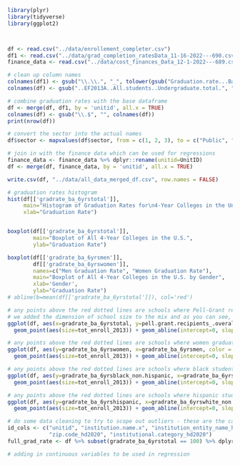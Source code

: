
```r
library(plyr)
library(tidyverse)
library(ggplot2)



df <- read.csv("../data/enrollement_completer.csv")
df1 <- read.csv("../data/grad_completion_ratesData_11-16-2022---690.csv")
finance_data <- read.csv("../data/cost_finances_Data_12-1-2022---689.csv")

# clean up column names
colnames(df1) <- gsub("\\.\\.", "_", tolower(gsub("Graduation.rate...Bachelor.degree.within.6.years..", "gradrate_ba_6yrs", gsub("..DRVGR2020_RV.", "", colnames(df1)))))
colnames(df) <- gsub("..EF2013A..All.students..Undergraduate.total.", "undegrad_enrollment_count_2013", tolower(colnames(df)))

# combine graduation rates with the base dataframe
df <- merge(df, df1, by = 'unitid', all.x = TRUE)
colnames(df) <- gsub("\\.$", "", colnames(df))
print(nrow(df))

# convert the sector into the actual names
df$sector <- mapvalues(df$sector, from = c(1, 2, 3), to = c("Public", "Private not-for-profit", "Private for-profit"))

# join in with the finance data which can be used for regressions
finance_data <- finance_data %>% dplyr::rename(unitid=UnitID)
df <- merge(df, finance_data, by = 'unitid', all.x = TRUE)

write.csv(df, "../data/all_data_merged_df.csv", row.names = FALSE)

```




```r
# graduation rates histogram
hist(df[['gradrate_ba_6yrstotal']],
     main="Histogram of Graduation Rates for\n4-Year Colleges in the United States",
     xlab="Graduation Rate")


boxplot(df[['gradrate_ba_6yrstotal']],
        main="Boxplot of All 4-Year Colleges in the U.S.",
        ylab="Graduation Rate")
```

```r

boxplot(df[['gradrate_ba_6yrsmen']],
        df[['gradrate_ba_6yrswomen']],
        names=c("Men Graduation Rate", "Women Graduation Rate"),
        main="Boxplot of All 4-Year Colleges in the U.S. by Gender",
        xlab='Gender',
        ylab="Graduation Rate")
# abline(b=mean(df[['gradrate_ba_6yrstotal']]), col='red')


```


```r
# any points above the red dotted lines are schools where Pell-Grant recipients are graduating at *higher* rates than the general student body
# we added the dimension of school size to the mix and as you can see, majority of the schools where Pell-Grant recipients are graduating at much higher rates than the general student body are smaller sized schools
ggplot(df, aes(x=gradrate_ba_6yrstotal, y=pell.grant.recipients_.overall.graduation.rate.within.150.percent.of.normal.time, color = sector)) + 
  geom_point(aes(size=tot_enroll_2013)) + geom_abline(intercept=0, slope=1, linetype='dashed', color='red') + labs(y='Pell Recipients 6-Year Graduation Rate', x='6-Year Graduation Rate All Students') + ggtitle("Comparing Overall Graduation Rates to\nPell Recipients Graduation Rates")

```

```r
# any points above the red dotted lines are schools where women graduate at higher rates than men
ggplot(df, aes(y=gradrate_ba_6yrswomen, x=gradrate_ba_6yrsmen, color = sector)) + 
  geom_point(aes(size=tot_enroll_2013)) + geom_abline(intercept=0, slope=1, linetype='dashed', color='red') + labs(x='6-Year Graduation Rate for Men', y='6-Year Graduation Rate for Women') + ggtitle("Comparing Graduation Rates of Men vs. Women")

```

```r
# any points above the red dotted lines are schools where black students graduate at higher rates than white students
ggplot(df, aes(y=gradrate_ba_6yrsblack_non.hispanic, x=gradrate_ba_6yrswhite_non.hispanic, color = sector)) + 
  geom_point(aes(size=tot_enroll_2013)) + geom_abline(intercept=0, slope=1, linetype='dashed', color='red') + labs(x='6-Year Graduation Rate for White Students', y='6-Year Graduation Rate for Black Non-Hispanic Students') + ggtitle("Comparing Graduation Rates of White and Black Students")

```

```r
# any points above the red dotted lines are schools where hispanic students graduate at higher rates than white students
ggplot(df, aes(y=gradrate_ba_6yrshispanic, x=gradrate_ba_6yrswhite_non.hispanic, color = sector)) + 
  geom_point(aes(size=tot_enroll_2013)) + geom_abline(intercept=0, slope=1, linetype='dashed', color='red') + labs(x='6-Year Graduation Rate for White Non-Hispanic Students', y='6-Year Graduation Rate for Hispanic Students') + ggtitle("Comparing Graduation Rates of White and Hispanic Students")

```


```r
# do some data cleaning to try to scope out outliers - these are the cases in which 6-year grad rates are 100% (might want to remove these)
id_cols <- c("unitid", "institution.name.x", "institution_entity_name_hd2020", "state.abbreviation_hd2020", "city.location.of.institution_hd2020",
             "zip.code_hd2020", "institutional.category_hd2020")
full_grad_rate <- df %>% subset(gradrate_ba_6yrstotal == 100) %>% dplyr::select(append(id_cols, colnames(df)[grep("grad(uation.)?rate", colnames(df))]))
```


```r
# adding in continuous variables to be used in regression

```



